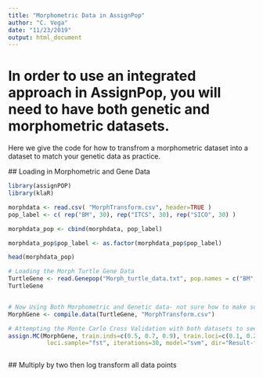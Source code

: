 ```yaml
---
title: "Morphometric Data in AssignPop"
author: "C. Vega"
date: "11/23/2019"
output: html_document
---
```

# In order to use an integrated approach in AssignPop, you will need to have both genetic and morphometric datasets. 
 Here we give the code for how to transfrom a morphometric dataset into a dataset to match your genetic data as practice.
 
 ## Loading in Morphometric and Gene Data
```r
library(assignPOP)
library(klaR)

morphdata <- read.csv( "MorphTransform.csv", header=TRUE )
pop_label <- c( rep("BM", 30), rep("ITCS", 30), rep("SICO", 30) ) 

morphdata_pop <- cbind(morphdata, pop_label)

morphdata_pop$pop_label <- as.factor(morphdata_pop$pop_label)

head(morphdata_pop)

# Loading the Morph Turtle Gene Data 
TurtleGene <- read.Genepop("Morph_turtle_data.txt", pop.names = c("BM", "ITCS", "SICO"),haploid = FALSE)
TurtleGene


# Now Using Both Morphometric and Genetic data- not sure how to make sure the pop labels stay on the MorphTransform data
MorphGene <- compile.data(TurtleGene, "MorphTransform.csv")

# Attempting the Monte Carlo Cross Validation with both datasets to see if it works before log transforminh
assign.MC(MorphGene, train.inds=c(0.5, 0.7, 0.9), train.loci=c(0.1, 0.25, 0.5, 1),
           loci.sample="fst", iterations=30, model="svm", dir="Result-folder/")



```
 
 ## Multiply by two then log transform all data points 
 